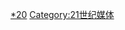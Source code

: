 {{cat cen nav
| m = 2
| c = 0
| cat = 电子游戏界
| sortkey = Video game
| article = 电子游戏史
}}

[[Category:各年电子游戏界|*20]]
[[Category:21世纪媒体|Category:21世纪媒体]]
